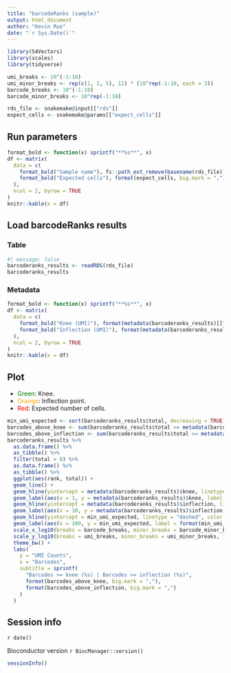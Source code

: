```yaml
---
title: "barcodeRanks (sample)"
output: html_document
author: "Kevin Rue"
date: "`r Sys.Date()`"
---
```


```r
library(S4Vectors)
library(scales)
library(tidyverse)
```

```r
umi_breaks <- 10^(-1:10)
umi_minor_breaks <- rep(c(1, 2, 5), 12) * (10^rep(-1:10, each = 3))
barcode_breaks <- 10^(-1:10)
barcode_minor_breaks <- 10^rep(-1:10)
```

```r
rds_file <- snakemake@input[["rds"]]
expect_cells <- snakemake@params[["expect_cells"]]
```

## Run parameters

```r
format_bold <- function(x) sprintf("**%s**", x)
df <- matrix(
  data = c(
    format_bold("Sample name"), fs::path_ext_remove(basename(rds_file)),
    format_bold("Expected cells"), format(expect_cells, big.mark = ",")
  ),
  ncol = 2, byrow = TRUE
)
knitr::kable(x = df)
```

## Load barcodeRanks results

### Table

```r
#| message: false
barcoderanks_results <- readRDS(rds_file)
barcoderanks_results
```

### Metadata

```r
format_bold <- function(x) sprintf("**%s**", x)
df <- matrix(
  data = c(
    format_bold("Knee (UMI)"), format(metadata(barcoderanks_results)[["knee"]], big.mark = ","),
    format_bold("Inflection (UMI)"), format(metadata(barcoderanks_results)[["inflection"]], big.mark = ",")
  ),
  ncol = 2, byrow = TRUE
)
knitr::kable(x = df)
```

<!-- - **knee:** `r format(metadata(barcoderanks_results)[["knee"]], big.mark = ",")`
- **inflection:** `r format(metadata(barcoderanks_results)[["inflection"]], big.mark = ",")` -->

## Plot

- <span style="color:green">Green</span>: Knee.
- <span style="color:orange">Orange</span>: Inflection point.
- <span style="color:red">Red</span>: Expected number of cells.

```r
min_umi_expected <- sort(barcoderanks_results$total, decreasing = TRUE)[expect_cells]
barcodes_above_knee <- sum(barcoderanks_results$total >= metadata(barcoderanks_results)[["knee"]])
barcodes_above_inflection <- sum(barcoderanks_results$total >= metadata(barcoderanks_results)[["inflection"]])
barcoderanks_results %>%
  as.data.frame() %>% 
  as_tibble() %>% 
  filter(total > 0) %>% 
  as.data.frame() %>%
  as_tibble() %>%
  ggplot(aes(rank, total)) +
  geom_line() +
  geom_hline(yintercept = metadata(barcoderanks_results)$knee, linetype = "dashed", color = "green") +
  geom_label(aes(x = 1, y = metadata(barcoderanks_results)$knee, label = format(metadata(barcoderanks_results)$knee, big.mark = ",")), data = tibble(), color = "green", hjust = 0) +
  geom_hline(yintercept = metadata(barcoderanks_results)$inflection, linetype = "dashed", color = "orange") +
  geom_label(aes(x = 10, y = metadata(barcoderanks_results)$inflection, label = format(metadata(barcoderanks_results)$inflection, big.mark = ",")), data = tibble(), color = "orange", hjust = 0) +
  geom_hline(yintercept = min_umi_expected, linetype = "dashed", color = "red") +
  geom_label(aes(x = 100, y = min_umi_expected, label = format(min_umi_expected, big.mark = ",")), data = tibble(), color = "red", hjust = 0) +
  scale_x_log10(breaks = barcode_breaks, minor_breaks = barcode_minor_breaks, labels = label_number(scale_cut = cut_short_scale())) +
  scale_y_log10(breaks = umi_breaks, minor_breaks = umi_minor_breaks, labels = label_number(scale_cut = cut_short_scale())) +
  theme_bw() +
  labs(
    y = "UMI Counts",
    x = "Barcodes",
    subtitle = sprintf(
      "Barcodes >= knee (%s) | Barcodes >= inflection (%s)",
      format(barcodes_above_knee, big.mark = ","),
      format(barcodes_above_inflection, big.mark = ",")
    )
  )
```

## Session info

`r date()`

Bioconductor version `r BiocManager::version()`

```r
sessionInfo()
```
